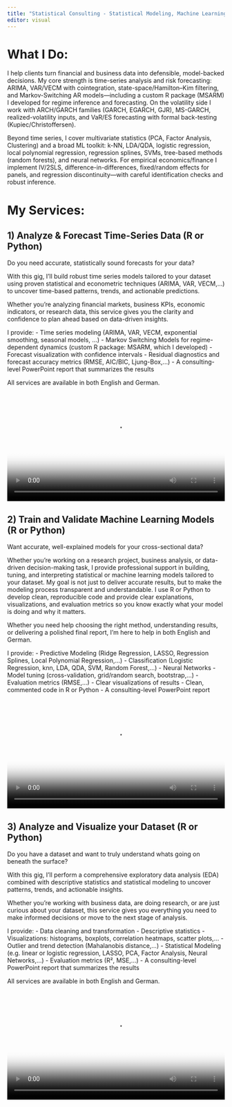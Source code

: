 ```yaml
---
title: "Statistical Consulting - Statistical Modeling, Machine Learning and Data Science in R & Python"
editor: visual
---
```


# What I Do:

I help clients turn financial and business data into defensible, model-backed decisions. My core strength is time-series analysis and risk forecasting: ARIMA, VAR/VECM with cointegration, state-space/Hamilton–Kim filtering, and Markov-Switching AR models—including a custom R package (MSARM) I developed for regime inference and forecasting. On the volatility side I work with ARCH/GARCH families (GARCH, EGARCH, GJR), MS-GARCH, realized-volatility inputs, and VaR/ES forecasting with formal back-testing (Kupiec/Christoffersen).

Beyond time series, I cover multivariate statistics (PCA, Factor Analysis, Clustering) and a broad ML toolkit: k-NN, LDA/QDA, logistic regression, local polynomial regression, regression splines, SVMs, tree-based methods (random forests), and neural networks. For empirical economics/finance I implement IV/2SLS, difference-in-differences, fixed/random effects for panels, and regression discontinuity—with careful identification checks and robust inference.

# My Services:

## 1) Analyze & Forecast Time-Series Data (R or Python)

Do you need accurate, statistically sound forecasts for your data?

With this gig, I'll build robust time series models tailored to your dataset using proven statistical and econometric techniques (ARIMA, VAR, VECM,...) to uncover time-based patterns, trends, and actionable predictions.

Whether you're analyzing financial markets, business KPIs, economic indicators, or research data, this service gives you the clarity and confidence to plan ahead based on data-driven insights.

I provide: - Time series modeling (ARIMA, VAR, VECM, exponential smoothing, seasonal models, ...) - Markov Switching Models for regime-dependent dynamics (custom R package: MSARM, which I developed) - Forecast visualization with confidence intervals - Residual diagnostics and forecast accuracy metrics (RMSE, AIC/BIC, Ljung-Box,...) - A consulting-level PowerPoint report that summarizes the results

All services are available in both English and German.

```{=html}
<!-- Video mit Thumbnail (poster) -->
<video controls width="100%" preload="metadata"
       poster="images/Time Series Preview.png">
  <source src="images/Fiverr_TimeSeries_Gig_Vid.mp4" type="video/mp4">
  <!-- Fallback: statisches Thumbnail, wenn <video> nicht unterstützt wird -->
  <img src="images/Time Series Preview.png" alt="Time Series Gig preview">
</video>
```

## 2) Train and Validate Machine Learning Models (R or Python)

Want accurate, well-explained models for your cross-sectional data?

Whether you're working on a research project, business analysis, or data-driven decision-making task, I provide professional support in building, tuning, and interpreting statistical or machine learning models tailored to your dataset. My goal is not just to deliver accurate results, but to make the modeling process transparent and understandable. I use R or Python to develop clean, reproducible code and provide clear explanations, visualizations, and evaluation metrics so you know exactly what your model is doing and why it matters.

Whether you need help choosing the right method, understanding results, or delivering a polished final report, I'm here to help in both English and German.

I provide: - Predictive Modeling (Ridge Regression, LASSO, Regression Splines, Local Polynomial Regression,...) - Classification (Logistic Regression, knn, LDA, QDA, SVM, Random Forest,...) - Neural Networks - Model tuning (cross-validation, grid/random search, bootstrap,...) - Evaluation metrics (RMSE,...) - Clear visualizations of results - Clean, commented code in R or Python - A consulting-level PowerPoint report

```{=html}
<!-- Video mit Thumbnail (poster) -->
<video controls width="100%" preload="metadata"
       poster="images/Machine Learning Preview.png">
  <source src="images/Fiverr_MachineLearning_Gig_Vid_Final_gespeichert.mp4" type="video/mp4">
  <!-- Fallback: statisches Thumbnail, wenn <video> nicht unterstützt wird -->
  <img src="images/Machine Learning Preview.png" alt="Time Series Gig preview">
</video>
```

## 3) Analyze and Visualize your Dataset (R or Python)

Do you have a dataset and want to truly understand whats going on beneath the surface?

With this gig, I'll perform a comprehensive exploratory data analysis (EDA) combined with descriptive statistics and statistical modeling to uncover patterns, trends, and actionable insights.

Whether you're working with business data, are doing research, or are just curious about your dataset, this service gives you everything you need to make informed decisions or move to the next stage of analysis.

I provide: - Data cleaning and transformation - Descriptive statistics - Visualizations: histograms, boxplots, correlation heatmaps, scatter plots,... - Outlier and trend detection (Mahalanobis distance,...) - Statistical Modeling (e.g. linear or logistic regression, LASSO, PCA, Factor Analysis, Neural Networks,...) - Evaluation metrics (R², MSE,...) - A consulting-level PowerPoint report that summarizes the results

All services are available in both English and German.

```{=html}
<!-- Video mit Thumbnail (poster) -->
<video controls width="100%" preload="metadata"
       poster="images/EDA_Preview.png">
  <source src="images/Fiverr_EDA_StatModel_Gig_Vid_Final.mp4" type="video/mp4">
  <!-- Fallback: statisches Thumbnail, wenn <video> nicht unterstützt wird -->
  <img src="images/EDA_Preview.png" alt="Time Series Gig preview">
</video>
```
